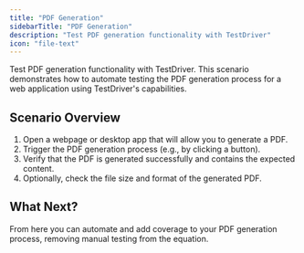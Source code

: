 ```yaml
---
title: "PDF Generation"
sidebarTitle: "PDF Generation"
description: "Test PDF generation functionality with TestDriver"
icon: "file-text"
---
```



Test PDF generation functionality with TestDriver. This scenario demonstrates how to automate testing the PDF generation process for a web application using TestDriver's capabilities.

<TestPrereqs />

## Scenario Overview
1. Open a webpage or desktop app that will allow you to generate a PDF.
2. Trigger the PDF generation process (e.g., by clicking a button).
3. Verify that the PDF is generated successfully and contains the expected content.
4. Optionally, check the file size and format of the generated PDF.

## What Next?
From here you can automate and add coverage to your PDF generation process, removing manual testing from the equation.